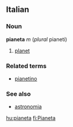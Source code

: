==Italian==
===Noun===
'''pianeta''' ''m'' (''plural'' pianeti)

# [[planet]]

===Related terms===
*[[pianetino]]

===See also===
*[[astronomia]]

[[hu:pianeta]]
[[fi:Pianeta]]